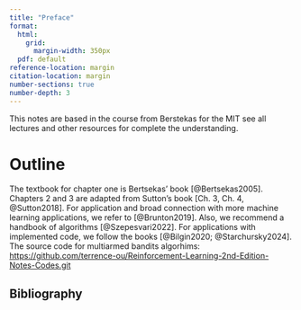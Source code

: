 ```yaml
---
title: "Preface"
format:
  html:
    grid:
      margin-width: 350px
  pdf: default
reference-location: margin
citation-location: margin
number-sections: true
number-depth: 3
---
```


This notes are based in the course from Berstekas for the MIT see all lectures
and other resources for complete the understanding.

# Outline 

The textbook for chapter one is Bertsekas' book [@Bertsekas2005]. Chapters 2 and 3 are adapted from Sutton's book [Ch. 3, Ch. 4, @Sutton2018]. For application and broad connection with more machine learning applications, we refer to [@Brunton2019]. Also, we recommend a handbook of algorithms [@Szepesvari2022]. For applications with implemented code, we follow the books [@Bilgin2020; @Starchursky2024]. 
The source code for multiarmed bandits algorhims:
[https://github.com/terrence-ou/Reinforcement-Learning-2nd-Edition-Notes-Codes.git](https://github.com/terrence-ou/Reinforcement-Learning-2nd-Edition-Notes-Codes.git)

## Bibliography {.sectionbibliography}

::: {.sectionrefs}
:::
